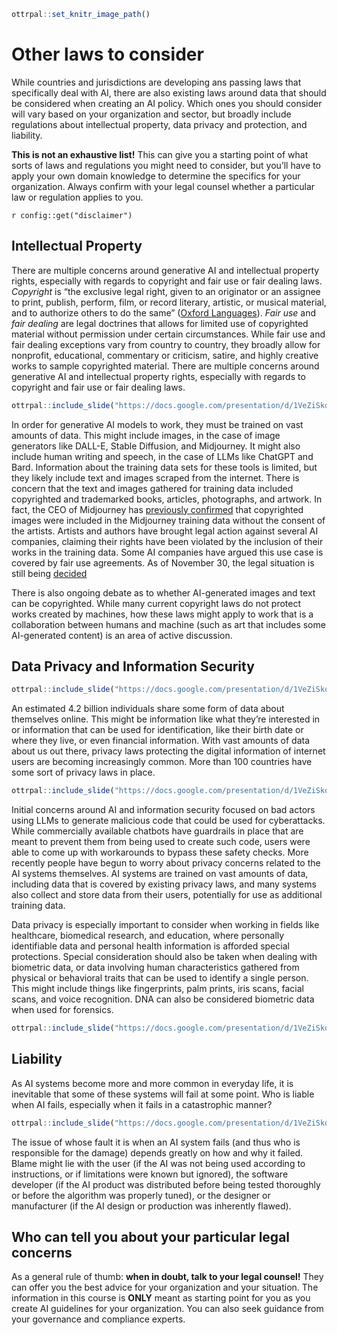 
```r
ottrpal::set_knitr_image_path()
```

# Other laws to consider

While countries and jurisdictions are developing ans passing laws that specifically deal with AI, there are also existing laws around data that should be considered when creating an AI policy. Which ones you should consider will vary based on your organization and sector, but broadly include regulations about intellectual property, data privacy and protection, and liability.

**This is not an exhaustive list!** This can give you a starting point of what sorts of laws and regulations you might need to consider, but you'll have to apply your own domain knowledge to determine the specifics for your organization. Always confirm with your legal counsel whether a particular law or regulation applies to you.

<div class = disclaimer>
`r config::get("disclaimer")`
</div>

## Intellectual Property

There are multiple concerns around generative AI and intellectual property rights, especially with regards to copyright and fair use or fair dealing laws. _Copyright_ is "the exclusive legal right, given to an originator or an assignee to print, publish, perform, film, or record literary, artistic, or musical material, and to authorize others to do the same" ([Oxford Languages](https://languages.oup.com/google-dictionary-en/)). _Fair use_ and _fair dealing_ are legal doctrines that allows for limited use of copyrighted material without permission under certain circumstances. While fair use and fair dealing exceptions vary from country to country, they broadly allow for nonprofit, educational, commentary or criticism, satire, and highly creative works to sample copyrighted material. There are multiple concerns around generative AI and intellectual property rights, especially with regards to copyright and fair use or fair dealing laws. 

```r
ottrpal::include_slide("https://docs.google.com/presentation/d/1VeZiSkq6qRfUfiLMT0Y_x74vGVKBcJQ4A1oIFKncR34/edit#slide=id.g2a8454ed6ae_0_189")
```

In order for generative AI models to work, they must be trained on vast amounts of data. This might include images, in the case of image generators like DALL-E, Stable Diffusion, and Midjourney. It might also include human writing and speech, in the case of LLMs like ChatGPT and Bard. Information about the training data sets for these tools is limited, but they likely include text and images scraped from the internet. There is concern that the text and images gathered for training data included copyrighted and trademarked books, articles, photographs, and artwork. In fact, the CEO of Midjourney has [previously confirmed](https://www.forbes.com/sites/robsalkowitz/2022/09/16/midjourney-founder-david-holz-on-the-impact-of-ai-on-art-imagination-and-the-creative-economy/?sh=141343b62d2b) that copyrighted images were included in the Midjourney training data without the consent of the artists. Artists and authors have brought legal action against several AI companies, claiming their rights have been violated by the inclusion of their works in the training data. Some AI companies have argued this use case is covered by fair use agreements. As of November 30, the legal situation is still being [decided](https://www.reuters.com/legal/litigation/artists-take-new-shot-stability-midjourney-updated-copyright-lawsuit-2023-11-30/)

There is also ongoing debate as to whether AI-generated images and text can be copyrighted. While many current copyright laws do not protect works created by machines, how these laws might apply to work that is a collaboration between humans and machine (such as art that includes some AI-generated content) is an area of active discussion.

## Data Privacy and Information Security

```r
ottrpal::include_slide("https://docs.google.com/presentation/d/1VeZiSkq6qRfUfiLMT0Y_x74vGVKBcJQ4A1oIFKncR34/edit#slide=id.g2a3ff9665c8_0_19")
```

An estimated 4.2 billion individuals share some form of data about themselves online. This might be information like what they’re interested in or information that can be used for identification, like their birth date or where they live, or even financial information. With vast amounts of data about us out there, privacy laws protecting the digital information of internet users are becoming increasingly common. More than 100 countries have some sort of privacy laws in place.

```r
ottrpal::include_slide("https://docs.google.com/presentation/d/1VeZiSkq6qRfUfiLMT0Y_x74vGVKBcJQ4A1oIFKncR34/edit#slide=id.g2a8454ed6ae_0_220")
```

Initial concerns around AI and information security focused on bad actors using LLMs to generate malicious code that could be used for cyberattacks. While commercially available chatbots have guardrails in place that are meant to prevent them from being used to create such code, users were able to come up with workarounds to bypass these safety checks. More recently people have begun to worry about privacy concerns related to the AI systems themselves. AI systems are trained on vast amounts of data, including data that is covered by existing privacy laws, and many systems also collect and store data from their users, potentially for use as additional training data.

Data privacy is especially important to consider when working in fields like healthcare, biomedical research, and education, where personally identifiable data and personal health information is afforded special protections. Special consideration should also be taken when dealing with biometric data, or data involving human characteristics gathered from physical or behavioral traits that can be used to identify a single person. This might include things like fingerprints, palm prints, iris scans, facial scans, and voice recognition. DNA can also be considered biometric data when used for forensics.

```r
ottrpal::include_slide("https://docs.google.com/presentation/d/1VeZiSkq6qRfUfiLMT0Y_x74vGVKBcJQ4A1oIFKncR34/edit#slide=id.g2a8454ed6ae_0_232")
```

## Liability

As AI systems become more and more common in everyday life, it is inevitable that some of these systems will fail at some point. Who is liable when AI fails, especially when it fails in a catastrophic manner?

```r
ottrpal::include_slide("https://docs.google.com/presentation/d/1VeZiSkq6qRfUfiLMT0Y_x74vGVKBcJQ4A1oIFKncR34/edit#slide=id.gcf1264c749_0_135")
```

The issue of whose fault it is when an AI system fails (and thus who is responsible for the damage) depends greatly on how and why it failed. Blame might lie with the user (if the AI was not being used according to instructions, or if limitations were known but ignored), the software developer (if the AI product was distributed before being tested thoroughly or before the algorithm was properly tuned), or the designer or manufacturer (if the AI design or production was inherently flawed).


## Who can tell you about your particular legal concerns

As a general rule of thumb: **when in doubt, talk to your legal counsel!** They can offer you the best advice for your organization and your situation.  The information in this course is **ONLY** meant as starting point for you as you create AI guidelines for your organization. You can also seek guidance from your governance and compliance experts.


<!-- # VIDEO Other laws to consider -->

